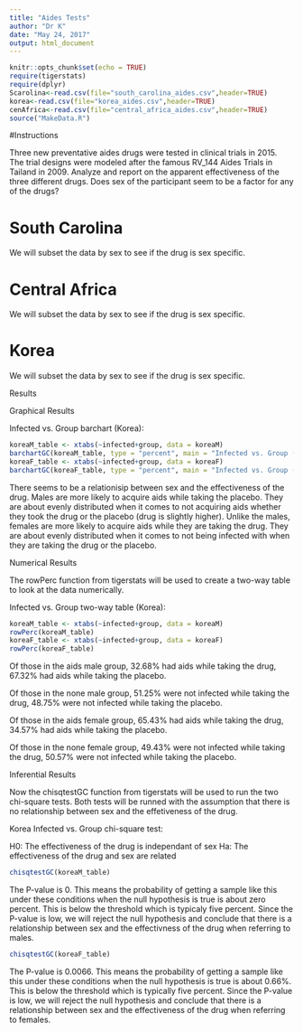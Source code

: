 ```yaml
---
title: "Aides Tests"
author: "Dr K"
date: "May 24, 2017"
output: html_document
---
```


```r
knitr::opts_chunk$set(echo = TRUE)
require(tigerstats)
require(dplyr)
Scarolina<-read.csv(file="south_carolina_aides.csv",header=TRUE)
korea<-read.csv(file="korea_aides.csv",header=TRUE)
cenAfrica<-read.csv(file="central_africa_aides.csv",header=TRUE)
source("MakeData.R")
```

#Instructions

Three new preventative aides drugs were tested in clinical trials in 2015. The trial designs were modeled after the famous RV_144 Aides Trials in Tailand in 2009.  Analyze and report on the apparent effectiveness of the three different drugs. Does sex of the participant seem to be a factor for any of the drugs?


# South Carolina

We will subset the data by sex to see if the drug is sex specific.


# Central Africa

We will subset the data by sex to see if the drug is sex specific.



# Korea

We will subset the data by sex to see if the drug is sex specific.

Results 

Graphical Results 

Infected vs. Group barchart (Korea): 

```r
koreaM_table <- xtabs(~infected+group, data = koreaM)
barchartGC(koreaM_table, type = "percent", main = "Infected vs. Group (Male)")
koreaF_table <- xtabs(~infected+group, data = koreaF)
barchartGC(koreaF_table, type = "percent", main = "Infected vs. Group (Female)")
```

There seems to be a relationisip between sex and the effectiveness of the drug. Males are more likely to acquire aids while taking the placebo. They are about evenly distributed when it comes to not acquiring aids whether they took the drug or the placebo (drug is slightly higher). Unlike the males, females are more likely to acquire aids while they are taking the drug. They are about evenly distributed when it comes to not being infected with when they are taking the drug or the placebo. 


Numerical Results 

The rowPerc function from tigerstats will be used to create a two-way table to look at the data numerically. 

Infected vs. Group two-way table (Korea): 

```r
koreaM_table <- xtabs(~infected+group, data = koreaM)
rowPerc(koreaM_table)
koreaF_table <- xtabs(~infected+group, data = koreaF)
rowPerc(koreaF_table)
```

Of those in the aids male group, 32.68% had aids while taking the drug, 67.32% had aids while taking the placebo. 

Of those in the none male group, 51.25% were not infected while taking the drug, 48.75% were not infected while taking the placebo. 

Of those in the aids female group, 65.43% had aids while taking the drug, 34.57% had aids while taking the placebo. 

Of those in the none female group, 49.43% were not infected while taking the drug, 50.57% were not infected while taking the placebo. 

Inferential Results 

Now the chisqtestGC function from tigerstats will be used to run the two chi-square tests. Both tests will be runned with the assumption that there is no relationship between sex and the effetiveness of the drug. 

Korea Infected vs. Group chi-square test: 

H0: The effectiveness of the drug is independant of sex 
Ha: The effectiveness of the drug and sex are related

```r
chisqtestGC(koreaM_table)
```

The P-value is 0. This means the probability of getting a sample like this under these conditions when the null hypothesis is true is about zero percent. This is below the threshold which is typicaly five percent. Since the P-value is low, we will reject the null hypothesis and conclude that there is a relationship between sex and the effectivness of the drug when referring to males. 

```r
chisqtestGC(koreaF_table)
```

The P-value is 0.0066. This means the probability of getting a sample like this under these conditions when the null hypothesis is true is about 0.66%. This is below the threshold which is typically five percent. Since the P-value is low, we will reject the null hypothesis and conclude that there is a relationship between sex and the effectiveness of the drug when referring to females. 